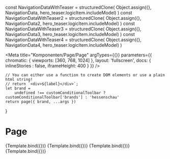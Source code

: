 
const NavigationDataWithTeaser = structuredClone(
    Object.assign({}, NavigationData, hero_teaser.logicItem.includeModel)
)
const NavigationDataWithTeaser2 = structuredClone(
    Object.assign({}, NavigationData2, hero_teaser.logicItem.includeModel)
)
const NavigationDataWithTeaser3 = structuredClone(
    Object.assign({}, NavigationData3, hero_teaser.logicItem.includeModel)
)
const NavigationDataWithTeaser4 = structuredClone(
    Object.assign({}, NavigationData4, hero_teaser.logicItem.includeModel)
)

<Meta
    title="Komponenten/Page/Page"
    argTypes={{}}
    parameters={{
        chromatic: {
            viewports: [360, 768, 1024]
        },
        layout: 'fullscreen',
        docs: { inlineStories : false, iframeHeight: 400 }
    }}
/>

    // You can either use a function to create DOM elements or use a plain html string!
    // return `<div>${label}</div>`;
    let brand =
        undefined !== customConditionalToolbar ? customConditionalToolbar['brands'] : 'hessenschau'
    return page({ brand, ...args })
}

# Page

<Canvas withToolbar>
    <Story name="Default" args={NavigationDataWithTeaser}>
        {Template.bind({})}
    </Story>
</Canvas>

<Canvas>
    <Story name="With Unwetter" args={NavigationDataWithTeaser2}>
        {Template.bind({})}
    </Story>
</Canvas>

<Canvas>
    <Story name="With subnav open" args={NavigationDataWithTeaser3}>
        {Template.bind({})}
    </Story>
</Canvas>

<Canvas>
    <Story name="With subnav open and Service Nav Item active" args={NavigationDataWithTeaser4}>
        {Template.bind({})}
    </Story>
</Canvas>

<ArgsTable story="Default" />
